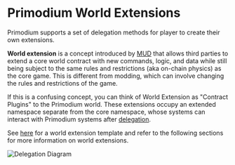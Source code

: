# Primodium World Extensions

Primodium supports a set of delegation methods for player to create their own
extensions.

**World extension** is a concept introduced by
[MUD](https://mud.dev/guides/extending-a-world) that allows third parties to
extend a core world contract with new commands, logic, and data while still
being subject to the same rules and restrictions (aka on-chain physics) as the
core game. This is different from modding, which can involve changing the rules
and restrictions of the game.

If this is a confusing concept, you can think of World Extension as "Contract
Plugins" to the Primodium world. These extensions occupy an extended namespace
separate from the core namespace, whose systems can interact with Primodium
systems after [delegation](./world-extension/structure/delegation.mdx).

See
[here](https://github.com/primodiumxyz/primodium/tree/main/examples/template)
for a world extension template and refer to the following sections for more
information on world extensions.

![Delegation Diagram](../public/delegation/delegation.svg)

